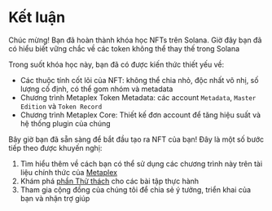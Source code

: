 
# Kết luận

Chúc mừng! Bạn đã hoàn thành khóa học NFTs trên Solana. Giờ đây bạn đã có hiểu biết vững chắc về các token không thể thay thế trong Solana

<ArticleSection name="Những gì bạn đã học" id="what-you-learned" level="h2" />

Trong suốt khóa học này, bạn đã có được kiến thức thiết yếu về:
- Các thuộc tính cốt lõi của NFT: không thể chia nhỏ, độc nhất vô nhị, số lượng cố định, có thể gom nhóm và metadata
- Chương trình Metaplex Token Metadata: các account `Metadata`, `Master Edition` và `Token Record`
- Chương trình Metaplex Core: Thiết kế đơn account để tăng hiệu suất và hệ thống plugin của chúng

<ArticleSection name="Các bước tiếp theo" id="next-steps" level="h2" />

Bây giờ bạn đã sẵn sàng để bắt đầu tạo ra NFT của bạn! Đây là một số bước tiếp theo được khuyến nghị:

1. Tìm hiểu thêm về cách bạn có thể sử dụng các chương trình này trên tài liệu chính thức của [Metaplex](https://developers.metaplex.com)
2. Khám phá [phần Thử thách](/vi/challenges) cho các bài tập thực hành
3. Tham gia cộng đồng của chúng tôi để chia sẻ ý tưởng, triển khai của bạn và nhận trợ giúp
